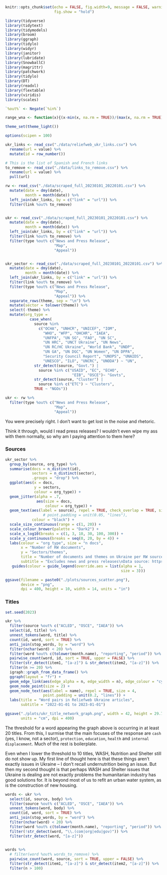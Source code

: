 ```r
knitr::opts_chunk$set(echo = FALSE, fig.width=9, message = FALSE, warning=FALSE, 
                      fig.show = "hold")

library(tidyverse)
library(tidytext)
library(tidymodels)
library(broom)
library(ggraph)
library(tidylo)
library(widyr)
library(janitor)
library(lubridate)
library(SnowballC)
library(magrittr)
library(patchwork)
library(tidylo)
library(DT)
library(readxl)
library(flextable)
library(viridis)
library(scales)

`%out%` <- Negate(`%in%`)

range_wna <- function(x){(x-min(x, na.rm = TRUE))/(max(x, na.rm = TRUE)-min(x, na.rm = TRUE))}

theme_set(theme_light())

options(scipen = 100)

```

```r

ukr_links <- read_csv("./data/reliefweb_ukr_links.csv") %>% 
  rename(url = value) %>% 
  mutate(id = row_number())

# This is the list of Spanish and French links 
to_remove <- read_csv("./data/links_to_remove.csv") %>% 
  rename(url = value) %>% 
  pull(url)

rw <- read_csv("./data/scraped_full_20230101_20220101.csv") %>% 
  mutate(date = dmy(date), 
         month = month(date)) %>% 
  left_join(ukr_links, by = c("link" = "url")) %>%
  filter(link %out% to_remove) 



```

```r

ukr <- read_csv("./data/scraped_full_20230101_20220101.csv") %>% 
  mutate(date = dmy(date), 
         month = month(date)) %>% 
  left_join(ukr_links, by = c("link" = "url")) %>%
  filter(link %out% to_remove) %>% 
  filter(type %out% c("News and Press Release", 
                      "Map", 
                      "Appeal"))


ukr_sector <- read_csv("./data/scraped_full_20230101_20220101.csv") %>% 
  mutate(date = dmy(date), 
         month = month(date)) %>% 
  left_join(ukr_links, by = c("link" = "url")) %>%
  filter(link %out% to_remove) %>% 
  filter(type %out% c("News and Press Release", 
                      "Map", 
                      "Appeal")) %>% 
  separate_rows(theme, sep = "\n") %>%
  mutate(sector = tolower(theme)) %>% 
  select(-theme) %>% 
  mutate(org_type = 
           case_when(
             source %in% 
               c("OCHA", "UNHCR", "UNICEF", "IOM",
                 "WHO", "WFP", "OHCHR", "IAEA",
                 "UNFPA", "UN SG", "FAO", "UN SC", 
                 "UN HRC", "UNCT Ukraine", "UN News", 
                 "UN RC/HC Ukraine", "World Bank", "UNDP", 
                 "UN GA", "UN DGC", "UN Women", "UN DPPA", 
                 "Security Council Report", "UNOPS", "UNAIDS", 
                 "UNESCO", "ILO", "UNCRC", "UNODA") ~ "UN", 
             str_detect(source, "Govt.") | 
               source %in% c("USAID", "EC", "ECHO", 
                              "EIB", "OSCE")~ "Govts", 
             str_detect(source, "Cluster") | 
               source %in% c("ETC") ~ "Clusters", 
             TRUE ~ "NGOs"))

ukr <- rw %>% 
  filter(type %out% c("News and Press Release", 
                      "Map", 
                      "Appeal"))
```

You were precisely right. I don't want to get lost in the noise and rhetoric. 

Think it through, would I read press releases? I wouldn't even wipe my ass with them normally, so why am I paying attention to them here? 


### Sources

```r
ukr_sector %>%  
  group_by(source, org_type) %>% 
  summarise(docs = n_distinct(id), 
            sectors = n_distinct(sector), 
            .groups = "drop") %>% 
  ggplot(aes(x = docs, 
             y = sectors, 
             colour = org_type)) + 
  geom_jitter(alpha = .7,
              aes(size = docs, 
                  colour = org_type)) +  
  geom_text(aes(label = source), repel = TRUE, check_overlap = TRUE, size = 2, 
                 # point.padding = unit(0.05, "lines"), 
            colour = "black") + 
  scale_size_continuous(range = c(1, 20)) + 
  scale_colour_brewer(palette = "Dark2") + 
  scale_x_log10(breaks = c(1, 3, 10, 30, 100, 300)) +
  scale_y_continuous(breaks = seq(0, 20, by = 4)) +
  labs(colour = "org type", size = "n docs", 
       x = "Number of RW documents", 
       y = "Sectors/themes", 
       title = "Number of documents and themes on Ukraine per RW source", 
       subtitle = "Excludes news and press releases\nData source: https://reliefweb.int/updates?advanced-search=%28PC241%29_%28DA20220101-20230104%29") +
   guides(colour = guide_legend(override.aes = list(alpha = 1,
                                                    size = 3))) 

ggsave(filename = paste0("./plots/sources_scatter.png"),
       device = "png",
       dpi = 400, height = 10, width = 14, units = "in")

```


### Titles 


```r
set.seed(2023)

ukr %>% 
  filter(source %out% c("ACLED", "OSCE", "IAEA")) %>% 
  select(id, title) %>% 
  unnest_tokens(word, title) %>% 
  count(id, word, sort = TRUE) %>% 
  anti_join(stop_words, by = "word") %>%
  filter(nchar(word) < 20) %>%
  filter(word %out% c(tolower(month.name), "reporting", "period")) %>% 
  pairwise_count(word, id, sort = TRUE, upper = FALSE) %>%
  filter(str_detect(item1, "[a-z]") & str_detect(item2, "[a-z]")) %>%
  filter(n >= 20) %>%
  igraph::graph_from_data_frame() %>% 
  ggraph(layout = "fr") +
  geom_edge_link(aes(edge_alpha = n, edge_width = n), edge_colour = "cyan4") +
  geom_node_point(size = 2) +
  geom_node_text(aes(label = name), repel = TRUE, size = 4, 
                 point.padding = unit(0.2, "lines")) + 
  labs(title = "Word pairs in Reliefweb Ukraine articles",
       subtitle = "2022-01-01 to 2023-01-01")

ggsave("./plots/ukr_title_network_graph.png", width = 42, height = 29.7, 
       units = "cm", dpi = 400)

```



The threshold for a word appearing the graph above is occurring in at least 20 titles. From this, I surmise that the main focuses of the response are `cash` (yes, I know, not a sector), `protection`, `education`, `health` and `internal` `displacement`. Much of the rest is boilerplate. 

Even when I lower the threshold to 10 titles, WASH, Nutrition and Shelter still do not show up. My first line of thought here is that these things aren't exactly issues in Ukraine -- I don't recall undernutrition being an issue. But then my second thought is that perhaps WASH and Shelter issues that Ukraine is dealing are not exactly problems the humanitarian industry has good solutions for. It is beyond most of us to refit an urban water system, as is the construction of new housing. 


 

```r

words <- ukr %>% 
  select(id, source, body) %>% 
  filter(source %out% c("ACLED", "OSCE", "IAEA")) %>%
  unnest_tokens(word, body) %>% 
  count(id, word, sort = TRUE) %>% 
  anti_join(stop_words, by = "word") %>%
  filter(nchar(word) < 20) %>%
  filter(word %out% c(tolower(month.name), "reporting", "period")) %>% 
  filter(!str_detect(word, "\\.(com|org|edu|gov)")) %>% 
  filter(str_detect(word, "[a-z]"))
  
```

```r
words %>%
  # filter(word %out% words_to_remove) %>% 
  pairwise_count(word, source, sort = TRUE, upper = FALSE) %>% 
  filter(str_detect(item1, "[a-z]") & str_detect(item2, "[a-z]")) %>% 
  filter(n > 100)
```



